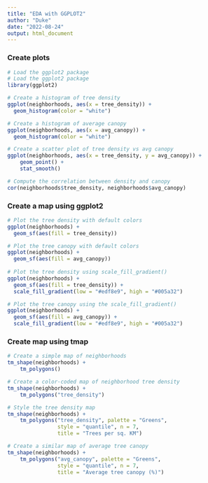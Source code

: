 ```yaml
---
title: "EDA with GGPLOT2"
author: "Duke"
date: "2022-08-24"
output: html_document
---
```


### Create plots

```r
# Load the ggplot2 package
# Load the ggplot2 package
library(ggplot2)

# Create a histogram of tree density
ggplot(neighborhoods, aes(x = tree_density)) + 
  geom_histogram(color = "white")

# Create a histogram of average canopy
ggplot(neighborhoods, aes(x = avg_canopy)) + 
  geom_histogram(color = "white")

# Create a scatter plot of tree density vs avg canopy
ggplot(neighborhoods, aes(x = tree_density, y = avg_canopy)) + 
    geom_point() + 
    stat_smooth()

# Compute the correlation between density and canopy
cor(neighborhoods$tree_density, neighborhoods$avg_canopy)
```

### Create a map using ggplot2

```r
# Plot the tree density with default colors
ggplot(neighborhoods) + 
  geom_sf(aes(fill = tree_density))

# Plot the tree canopy with default colors
ggplot(neighborhoods) + 
  geom_sf(aes(fill = avg_canopy))
  
# Plot the tree density using scale_fill_gradient()
ggplot(neighborhoods) + 
  geom_sf(aes(fill = tree_density)) + 
  scale_fill_gradient(low = "#edf8e9", high = "#005a32")

# Plot the tree canopy using the scale_fill_gradient()
ggplot(neighborhoods) + 
  geom_sf(aes(fill = avg_canopy)) +
  scale_fill_gradient(low = "#edf8e9", high = "#005a32")
```

### Create map using tmap

```r
# Create a simple map of neighborhoods
tm_shape(neighborhoods) + 
    tm_polygons()

# Create a color-coded map of neighborhood tree density
tm_shape(neighborhoods) + 
    tm_polygons("tree_density")

# Style the tree density map
tm_shape(neighborhoods) + 
    tm_polygons("tree_density", palette = "Greens", 
                style = "quantile", n = 7, 
                title = "Trees per sq. KM")

# Create a similar map of average tree canopy
tm_shape(neighborhoods) + 
    tm_polygons("avg_canopy", palette = "Greens", 
                style = "quantile", n = 7, 
                title = "Average tree canopy (%)")
```
